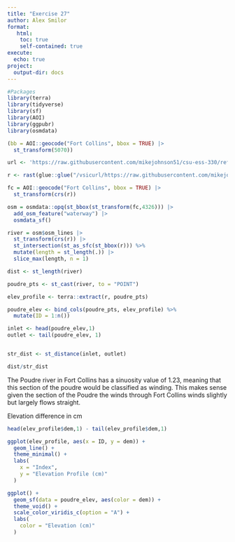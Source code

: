 ```yaml
---
title: "Exercise 27"
author: Alex Smilor
format:
   html:
    toc: true
    self-contained: true
execute: 
  echo: true
project:
  output-dir: docs
---
```

```r
#Packages
library(terra)
library(tidyverse)
library(sf)
library(AOI)
library(ggpubr)
library(osmdata)
```

```r
(bb = AOI::geocode("Fort Collins", bbox = TRUE) |> 
  st_transform(5070))

url <- 'https://raw.githubusercontent.com/mikejohnson51/csu-ess-330/refs/heads/main/resources/foco-elev-cm.tif'

r <- rast(glue::glue("/vsicurl/https://raw.githubusercontent.com/mikejohnson51/csu-ess-330/refs/heads/main/resources/foco-elev-cm.tif"))

fc = AOI::geocode("Fort Collins", bbox = TRUE) |> 
  st_transform(crs(r))

osm = osmdata::opq(st_bbox(st_transform(fc,4326))) |> 
  add_osm_feature("waterway") |> 
  osmdata_sf()

river = osm$osm_lines |> 
  st_transform(crs(r)) |> 
  st_intersection(st_as_sfc(st_bbox(r))) %>% 
  mutate(length = st_length(.)) |> 
  slice_max(length, n = 1)

dist <- st_length(river)

poudre_pts <- st_cast(river, to = "POINT")

elev_profile <- terra::extract(r, poudre_pts)

poudre_elev <- bind_cols(poudre_pts, elev_profile) %>% 
  mutate(ID = 1:n())

inlet <- head(poudre_elev,1)
outlet <- tail(poudre_elev, 1)


str_dist <- st_distance(inlet, outlet)

dist/str_dist


```

The Poudre river in Fort Collins has a sinuosity value of 1.23, meaning that this section of the poudre would be classified as winding. This makes sense given the section of the Poudre the winds through Fort Collins winds slightly but largely flows straight. 

Elevation difference in cm
```r
head(elev_profile$dem,1) - tail(elev_profile$dem,1)
```

```r
ggplot(elev_profile, aes(x = ID, y = dem)) +
  geom_line() +
  theme_minimal() +
  labs(
    x = "Index",
    y = "Elevation Profile (cm)"
  )
```

```r
ggplot() +
  geom_sf(data = poudre_elev, aes(color = dem)) +
  theme_void() +
  scale_color_viridis_c(option = "A") +
  labs(
    color = "Elevation (cm)"
  )
```

